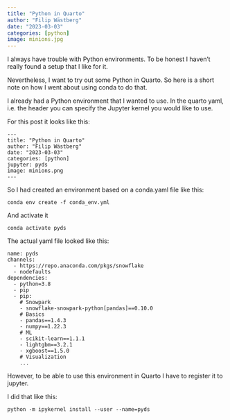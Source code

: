 ```yaml
---
title: "Python in Quarto"
author: "Filip Wästberg"
date: "2023-03-03"
categories: [python]
image: minions.jpg
---
```


I always have trouble with Python environments. To be honest I haven't really found a setup that I like for it.

Nevertheless, I want to try out some Python in Quarto. So here is a short note on how I went about using conda to do that.

I already had a Python environment that I wanted to use. In the quarto yaml, i.e. the header you can specify the Jupyter kernel you would like to use.

For this post it looks like this:

```
---
title: "Python in Quarto"
author: "Filip Wästberg"
date: "2023-03-03"
categories: [python]
jupyter: pyds
image: minions.png
---
```

So I had created an environment based on a conda.yaml file like this:

```
conda env create -f conda_env.yml
```

And activate it 
```
conda activate pyds 
```


The actual yaml file looked like this:

```
name: pyds
channels:
  - https://repo.anaconda.com/pkgs/snowflake
  - nodefaults
dependencies:
  - python=3.8
  - pip
  - pip:
    # Snowpark
    - snowflake-snowpark-python[pandas]==0.10.0
    # Basics
    - pandas==1.4.3
    - numpy==1.22.3
    # ML
    - scikit-learn==1.1.1
    - lightgbm==3.2.1
    - xgboost==1.5.0
    # Visualization
    ...
```

However, to be able to use this environment in Quarto I have to register it to jupyter. 

I did that like this:

```
python -m ipykernel install --user --name=pyds
```
